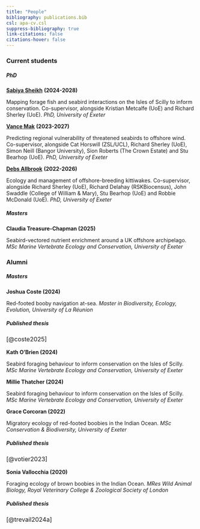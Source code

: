 ```yaml
---
title: "People"
bibliography: publications.bib
csl: apa-cv.csl
suppress-bibliography: true
link-citations: false
citations-hover: false
---
```


### Current students

##### PhD

::: grid
::: g-col-3
[**Sabiya Sheikh**](https://ecologyconservation.exeter.ac.uk/people/profile/index.php?web_id=Sabiya_Sheikh) **(2024-2028)**
:::

::: g-col-8
Mapping forage fish and seabird interactions on the Isles of Scilly to inform conservation. Co-supervisor, alongside Kristian Metcalfe (UoE) and Richard Sherley (UoE). *PhD, University of Exeter*
:::
:::

::: grid
::: g-col-3
[**Vance Mak**](https://www.exeter.ac.uk/research/esi/people/profile/index.php?web_id=Vance_Mak) **(2023-2027)**
:::

::: g-col-8
Predicting regional vulnerability of threatened seabirds to offshore wind. Co-supervisor, alongside Cat Horswill (ZSL/UCL), Richard Sherley (UoE), Simon Neill (Bangor University), Sion Roberts (The Crown Estate) and Stu Bearhop (UoE). *PhD, University of Exeter*
:::
:::

::: grid
::: g-col-3
[**Debs Allbrook**](https://ecologyconservation.exeter.ac.uk/staff/profile/index.php?web_id=Debs_Allbrook) **(2022-2026)**
:::

::: g-col-8
Ecology and management of offshore-breeding kittiwakes. Co-supervisor, alongside Richard Sherley (UoE), Richard Delahay (RSKBiocensus), John Swaddle (College of William & Mary), Stu Bearhop (UoE) and Robbie McDonald (UoE). *PhD, University of Exeter*
:::
:::

##### Masters

::: grid
::: g-col-3
**Claudia Treasure-Chapman (2025)**
:::

::: g-col-8
Seabird-vectored nutrient enrichment around a UK offshore archipelago. *MSc Marine Vertebrate Ecology and Conservation, University of Exeter*
:::
:::

### Alumni

##### Masters

::: grid
::: g-col-3
**Joshua Coste (2024)**
:::

::: g-col-8
Red-footed booby navigation at-sea. *Master in Biodiversity, Ecology, Evolution, University of La Réunion*

::: {.callout-tip collapse="true" appearance="minimal"}
##### Published thesis

::: {style="font-size:16px"}
[@coste2025]
:::
:::
:::
:::

::: grid
::: g-col-3
**Kath O'Brien (2024)**
:::

::: g-col-8
Seabird foraging behaviour to inform conservation on the Isles of Scilly. *MSc Marine Vertebrate Ecology and Conservation, University of Exeter*
:::
:::

::: grid
::: g-col-3
**Millie Thatcher (2024)**
:::

::: g-col-8
Seabird foraging behaviour to inform conservation on the Isles of Scilly. *MSc Marine Vertebrate Ecology and Conservation, University of Exeter*
:::
:::

::: grid
::: g-col-3
**Grace Corcoran (2022)**
:::

::: g-col-8
Migratory ecology of red-footed boobies in the Indian Ocean. *MSc Conservation & Biodiversity, University of Exeter*

::: {.callout-tip collapse="true" appearance="minimal"}
##### Published thesis

::: {style="font-size:16px"}

[@votier2023]

:::
:::
:::
:::

::: grid
::: g-col-3
**Sonia Vallocchia (2020)**
:::

::: g-col-8
Foraging ecology of brown boobies in the Indian Ocean. *MRes Wild Animal Biology, Royal Veterinary College & Zoological Society of London*

::: {.callout-tip collapse="true" appearance="minimal"}
##### Published thesis

::: {style="font-size:16px"}
[@trevail2024a]
:::
:::
:::
:::
